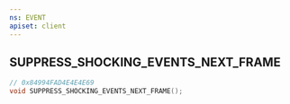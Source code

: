 ```yaml
---
ns: EVENT
apiset: client
---
```

## SUPPRESS_SHOCKING_EVENTS_NEXT_FRAME

```c
// 0x84994FAD4E4E4E69
void SUPPRESS_SHOCKING_EVENTS_NEXT_FRAME();
```